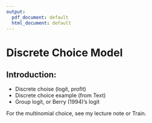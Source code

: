 ```yaml
---
output:
  pdf_document: default
  html_document: default
---
```


# Discrete Choice Model

## Introduction: 

- Discrete choise (logit, profit)
- Discrete choice example (from Text)
- Group logit, or Berry (1994)'s logit


For the multinomial choice, see my lecture note or Train.